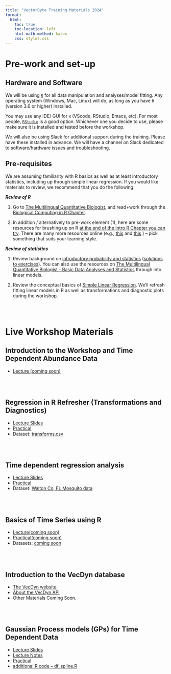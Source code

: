 ```yaml
---
title: "VectorByte Training Materials 2024"
format:
  html:
    toc: true
    toc-location: left
    html-math-method: katex
    css: styles.css
---
```


# Pre-work and set-up

## Hardware and Software

We will be using [`R`](https://cran.r-project.org/) for all data manipulation and analyses/model fitting. Any operating system (Windows, Mac, Linux) will do, as long as you have `R` (version 3.6 or higher) installed.

You may use any IDE/ GUI for `R` (VScode, RStudio, Emacs, etc). For most people, [`RStudio`](https://www.rstudio.com/) is a good option. Whichever one you decide to use, please make sure it is installed and tested before the workshop.

We will also be using Slack for additional support during the training. Please have these installed in advance. We will have a channel on Slack dedicated to software/hardware issues and troubleshooting.

## Pre-requisites

We are assuming familiarity with R basics as well as at least introductory statistics, including up through simple linear regression. If you would like materials to review, we recommend that you do the following:

***Review of R***

1.  Go to [The Multilingual Quantitative Biologist](https://mhasoba.github.io/TheMulQuaBio/intro.html), and read+work through the [Biological Computing in R Chapter](https://mhasoba.github.io/TheMulQuaBio/notebooks/07-R.html).

2.  In addition / alternatively to pre-work element (1), here are some resources for brushing up on R [at the end of the Intro R Chapter you can try](https://mhasoba.github.io/TheMulQuaBio/notebooks/07-R.html#readings-and-resources). There are many more resources online (e.g., [this](https://www.codecademy.com/learn/learn-r) and [this](https://www.dataquest.io/blog/learn-r-for-data-science/) ) -- pick something that suits your learning style.

***Review of statistics***

1.  Review background on [introductory probability and statistics](Stats_review.qmd) ([solutions to exercises](Stats_review_soln.qmd)). You can also use the resources on [The Multilingual Quantitative Biologist - Basic Data Analyses and Statistics](https://mhasoba.github.io/TheMulQuaBio/Stats-Intro.html) through into linear models.

2.  Review the conceptual basics of [Simple Linear Regression](VB_RegRev.qmd). We'll refresh fitting linear models in R as well as transformations and diagnostic plots during the workshop.

<br> <br>

# Live Workshop Materials

## Introduction to the Workshop and Time Dependent Abundance Data

-   [Lecture (coming soon)]()

<br> <br>

## Regression in R Refresher (Transformations and Diagnostics)

-   [Lecture Slides](VB_RegDiagTrans.qmd)
-   [Practical](VB_RegDiagTrans_practical.qmd)
-   Dataset: [transforms.csv](/data/transforms.csv)

<br> <br>

## Time dependent regression analysis

-   [Lecture Slides](VB_TimeDepData.qmd)
-   [Practical](VB_TimeDepData_practical.qmd)
-   Dataset: [Walton Co, FL Mosquito data](/data/Culex_erraticus_walton_covariates_aggregated.csv)

<br> <br>

## Basics of Time Series using R

-   [Lecture(coming soon)]()
-   [Practical(coming soon)]()
-   Datasets: [coming soon]()

<br> <br>

## Introduction to the VecDyn database

-   [The VecDyn website](https://vectorbyte.crc.nd.edu/vecdyn-datasets).
-   [About the VecDyn API](https://www.vectorbyte.org/blog/vecdyn-api)
-   Other Materials Coming Soon.

<br> <br>

## Gaussian Process models (GPs) for Time Dependent Data

-   [Lecture Slides](GP.qmd)
-   [Lecture Notes](GP_Notes.qmd)
-   [Practical](GP_Practical.qmd)
-   [additional R code -- df_spline.R](code/df_spline.R)

<br> <br>
